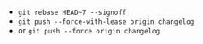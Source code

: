- `git rebase HEAD~7 --signoff`
- `git push --force-with-lease origin changelog`
- or `git push --force origin changelog`
